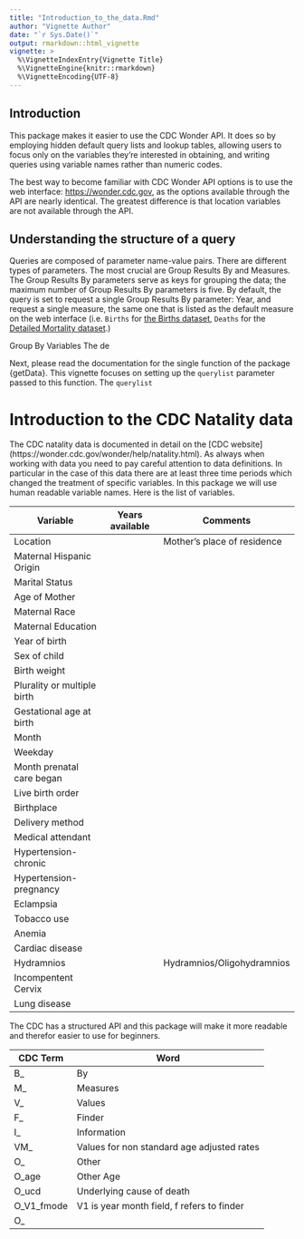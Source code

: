 ```yaml
---
title: "Introduction_to_the_data.Rmd"
author: "Vignette Author"
date: "`r Sys.Date()`"
output: rmarkdown::html_vignette
vignette: >
  %\VignetteIndexEntry{Vignette Title}
  %\VignetteEngine{knitr::rmarkdown}
  %\VignetteEncoding{UTF-8}
---
```

## Introduction
This package makes it easier to use the CDC Wonder API.  It does so by employing hidden default query lists and lookup tables, allowing users to focus only on the variables they're interested in obtaining, and writing queries using variable names rather than numeric codes.

The best way to become familiar with CDC Wonder API options is to use the web interface: [https://wonder.cdc.gov](https://wonder.cdc.gov), as the options available through the API are nearly identical. The greatest difference is that location variables are not available through the API.  

## Understanding the structure of a query  

Queries are composed of parameter name-value pairs. There are different types of parameters.  The most crucial are Group Results By and Measures. The Group Results By parameters serve as keys for grouping the data; the maximum number of Group Results By parameters is five.  By default, the query is set to request a single Group Results By parameter: Year, and request a single measure, the same one that is listed as the default measure on the web interface (i.e. `Births` for [the Births dataset](https://wonder.cdc.gov/controller/datarequest/D76), `Deaths` for the [Detailed Mortality dataset](https://wonder.cdc.gov/controller/datarequest/D76).)

Group By Variables
The de




Next, please read the documentation for the single function of the package {getData}. This vignette focuses on setting up the `querylist` parameter passed to this function. The `querylist`



# Introduction to the CDC Natality data

The CDC natality data is documented in detail on the [CDC website] 
(https://wonder.cdc.gov/wonder/help/natality.html).  As always when working with data you need to pay careful attention to data
definitions.  In particular in the case of this data there are at least three time periods which changed the treatment of 
specific variables.  In this package we will use human readable variable names.   Here is the list of variables.

  Variable                    | Years available | Comments
  ----------------------------|-----------------|---------------------------
  Location                   |                | Mother's place of residence  
  Maternal Hispanic Origin   |                 |  
  Marital Status             |                |  
  Age of Mother              ||  
  Maternal Race              ||  
  Maternal Education         ||  
  Year of birth |  |  
  Sex of child |  |  
  Birth weight |  |  
  Plurality or multiple birth |  |    
  Gestational age at birth   |  |  
  Month |  |  
  Weekday   |  |  
  Month prenatal care began |  |  
  Live birth order  |  |  
  Birthplace  |  |  
  Delivery method   |  |  
  Medical attendant   |  |  
  Hypertension-chronic |  |  
  Hypertension-pregnancy |  |  
  Eclampsia |  |  
  Tobacco use |  |  
  Anemia  |  |  
  Cardiac disease |  |  
  Hydramnios  |  | Hydramnios/Oligohydramnios
  Incompentent Cervix |   |  
  Lung disease   |  |  
  
  The CDC has a structured API and this package will make it more readable and therefor easier to use for beginners.
  
  CDC Term |   Word
  ---------|-----------
   B_    | By
   M_   | Measures
   V_    |  Values
   F_    | Finder
   I_   |  Information
   VM_   | Values for non standard age adjusted rates
   O_     |  Other 
   O_age |  Other Age  
   O_ucd  | Underlying cause of death  
   O_V1_fmode  | V1 is year month field, f refers to finder  
   O_   | 
   
   
   
   
